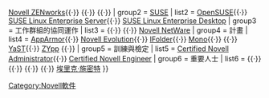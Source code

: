 {{navbox
| name = Novell
| title = [[Novell]]
| group1 = 認證與系統管理
| list1 = {{tsl|en|Novell eDirectory|}}{{·}} [[Novell ZENworks]]{{·}} {{tsl|en|Novell Identity Manager|}}{{·}} {{tsl|en|Novell Access Manager|}}{{·}} {{tsl|en|Novell BorderManager|}}
| group2 = [[SUSE]]
| list2 = [[OpenSUSE]]{{·}} [[SUSE Linux Enterprise Server]]{{·}} [[SUSE Linux Enterprise|SUSE Linux Enterprise Desktop]]
| group3 = 工作群組的協同運作
| list3 = {{tsl|en|Novell Open Enterprise Server|}}{{·}} {{tsl|en|Novell GroupWise|}}{{·}} [[Novell NetWare]]
| group4 = 計畫
| list4 = [[AppArmor]]{{·}} [[Novell Evolution]]{{·}} [[IFolder]]{{·}} [[Mono]]{{·}} {{tsl|en|openSUSE Project|}}{{·}} [[YaST]]{{·}} [[ZYpp]] {{·}} {{tsl|en|OpenSUSE Build Service|}}
| group5 = 訓練與檢定
| list5 = [[Certified Novell Administrator]]{{·}} [[Certified Novell Engineer]]
| group6 = 重要人士
| list6 = {{tsl|en|Drew Major|}}{{·}} {{tsl|en|Dennis Fairclough|}}{{·}} {{tsl|en|Ray Noorda|}}{{·}} {{tsl|en|Ronald Hovsepian|}}{{·}} [[埃里克·施密特]]
}}<noinclude>

[[Category:Novell軟件]]
[[Category:软件模板|{{PAGENAME}}]]

</noinclude>